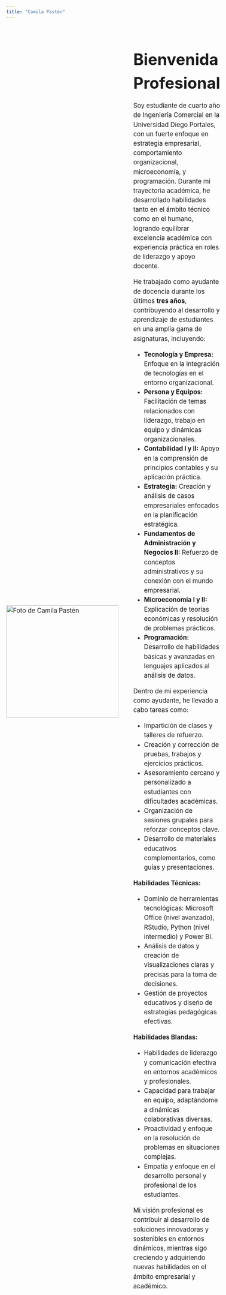 ```yaml
---
title: "Camila Pastén"
---
```


::: {style="display: flex; align-items: center; gap: 40px; font-size: 1.2em; line-height: 1.5;"}

<img src="images/IMG_8941.JPG" alt="Foto de Camila Pastén" style="width:300px; height:auto;">

<div>
  <h1 style="font-size: 2.5em; margin-bottom: 10px;">Bienvenida Profesional</h1>
  <p>
    Soy estudiante de cuarto año de Ingeniería Comercial en la Universidad Diego Portales, con un fuerte enfoque en estrategia empresarial, comportamiento organizacional, microeconomía, y programación. Durante mi trayectoria académica, he desarrollado habilidades tanto en el ámbito técnico como en el humano, logrando equilibrar excelencia académica con experiencia práctica en roles de liderazgo y apoyo docente.
  </p>
  <p>
    He trabajado como ayudante de docencia durante los últimos <strong>tres años</strong>, contribuyendo al desarrollo y aprendizaje de estudiantes en una amplia gama de asignaturas, incluyendo:
  </p>
  <ul>
    <li><strong>Tecnología y Empresa:</strong> Enfoque en la integración de tecnologías en el entorno organizacional.</li>
    <li><strong>Persona y Equipos:</strong> Facilitación de temas relacionados con liderazgo, trabajo en equipo y dinámicas organizacionales.</li>
    <li><strong>Contabilidad I y II:</strong> Apoyo en la comprensión de principios contables y su aplicación práctica.</li>
    <li><strong>Estrategia:</strong> Creación y análisis de casos empresariales enfocados en la planificación estratégica.</li>
    <li><strong>Fundamentos de Administración y Negocios II:</strong> Refuerzo de conceptos administrativos y su conexión con el mundo empresarial.</li>
    <li><strong>Microeconomía I y II:</strong> Explicación de teorías económicas y resolución de problemas prácticos.</li>
    <li><strong>Programación:</strong> Desarrollo de habilidades básicas y avanzadas en lenguajes aplicados al análisis de datos.</li>
  </ul>
  <p>
    Dentro de mi experiencia como ayudante, he llevado a cabo tareas como:
  </p>
  <ul>
    <li>Impartición de clases y talleres de refuerzo.</li>
    <li>Creación y corrección de pruebas, trabajos y ejercicios prácticos.</li>
    <li>Asesoramiento cercano y personalizado a estudiantes con dificultades académicas.</li>
    <li>Organización de sesiones grupales para reforzar conceptos clave.</li>
    <li>Desarrollo de materiales educativos complementarios, como guías y presentaciones.</li>
  </ul>
  <p><strong>Habilidades Técnicas:</strong></p>
  <ul>
    <li>Dominio de herramientas tecnológicas: Microsoft Office (nivel avanzado), RStudio, Python (nivel intermedio) y Power BI.</li>
    <li>Análisis de datos y creación de visualizaciones claras y precisas para la toma de decisiones.</li>
    <li>Gestión de proyectos educativos y diseño de estrategias pedagógicas efectivas.</li>
  </ul>
  <p><strong>Habilidades Blandas:</strong></p>
  <ul>
    <li>Habilidades de liderazgo y comunicación efectiva en entornos académicos y profesionales.</li>
    <li>Capacidad para trabajar en equipo, adaptándome a dinámicas colaborativas diversas.</li>
    <li>Proactividad y enfoque en la resolución de problemas en situaciones complejas.</li>
    <li>Empatía y enfoque en el desarrollo personal y profesional de los estudiantes.</li>
  </ul>
  <p>
    Mi visión profesional es contribuir al desarrollo de soluciones innovadoras y sostenibles en entornos dinámicos, mientras sigo creciendo y adquiriendo nuevas habilidades en el ámbito empresarial y académico.
  </p>
</div>

:::
